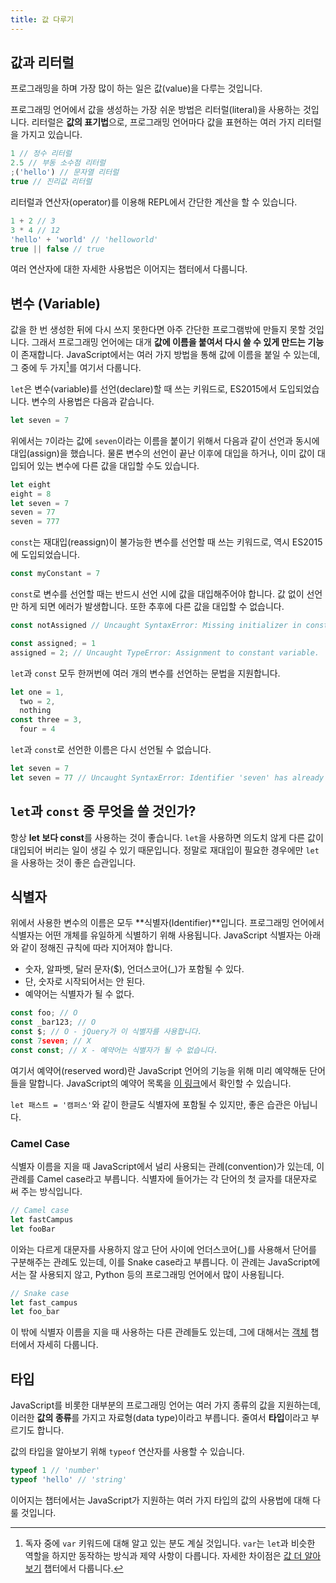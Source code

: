 ```yaml
---
title: 값 다루기
---
```


## 값과 리터럴

프로그래밍을 하며 가장 많이 하는 일은 값(value)을 다루는 것입니다.

프로그래밍 언어에서 값을 생성하는 가장 쉬운 방법은 리터럴(literal)을 사용하는 것입니다. 리터럴은 **값의 표기법**으로, 프로그래밍 언어마다 값을 표현하는 여러 가지 리터럴을 가지고 있습니다.

```js
1 // 정수 리터럴
2.5 // 부동 소수점 리터럴
;('hello') // 문자열 리터럴
true // 진리값 리터럴
```

리터럴과 연산자(operator)를 이용해 REPL에서 간단한 계산을 할 수 있습니다.

```js
1 + 2 // 3
3 * 4 // 12
'hello' + 'world' // 'helloworld'
true || false // true
```

여러 연산자에 대한 자세한 사용법은 이어지는 챕터에서 다룹니다.

## 변수 (Variable)

값을 한 번 생성한 뒤에 다시 쓰지 못한다면 아주 간단한 프로그램밖에 만들지 못할 것입니다. 그래서 프로그래밍 언어에는 대개 **값에 이름을 붙여서 다시 쓸 수 있게 만드는 기능**이 존재합니다. JavaScript에서는 여러 가지 방법을 통해 값에 이름을 붙일 수 있는데, 그 중에 두 가지[^1]를 여기서 다룹니다.

`let`은 변수(variable)를 선언(declare)할 때 쓰는 키워드로, ES2015에서 도입되었습니다. 변수의 사용법은 다음과 같습니다.

```js
let seven = 7
```

위에서는 `7`이라는 값에 `seven`이라는 이름을 붙이기 위해서 다음과 같이 선언과 동시에 대입(assign)을 했습니다. 물론 변수의 선언이 끝난 이후에 대입을 하거나, 이미 값이 대입되어 있는 변수에 다른 값을 대입할 수도 있습니다.

```js
let eight
eight = 8
let seven = 7
seven = 77
seven = 777
```

`const`는 재대입(reassign)이 불가능한 변수를 선언할 때 쓰는 키워드로, 역시 ES2015에 도입되었습니다.

```js
const myConstant = 7
```

`const`로 변수를 선언할 때는 반드시 선언 시에 값을 대입해주어야 합니다. 값 없이 선언만 하게 되면 에러가 발생합니다. 또한 추후에 다른 값을 대입할 수 없습니다.

```js
const notAssigned // Uncaught SyntaxError: Missing initializer in const declaration
```

```js
const assigned; = 1
assigned = 2; // Uncaught TypeError: Assignment to constant variable.
```

`let`과 `const` 모두 한꺼번에 여러 개의 변수를 선언하는 문법을 지원합니다.

```js
let one = 1,
  two = 2,
  nothing
const three = 3,
  four = 4
```

`let`과 `const`로 선언한 이름은 다시 선언될 수 없습니다.

```js
let seven = 7
let seven = 77 // Uncaught SyntaxError: Identifier 'seven' has already been declared
```

## `let`과 `const` 중 무엇을 쓸 것인가?

항상 **let 보다 const**를 사용하는 것이 좋습니다. `let`을 사용하면 의도치 않게 다른 값이 대입되어 버리는 일이 생길 수 있기 때문입니다. 정말로 재대입이 필요한 경우에만 `let`을 사용하는 것이 좋은 습관입니다.

## 식별자

위에서 사용한 변수의 이름은 모두 **식별자(Identifier)**입니다. 프로그래밍 언어에서 식별자는 어떤 개체를 유일하게 식별하기 위해 사용됩니다. JavaScript 식별자는 아래와 같이 정해진 규칙에 따라 지어져야 합니다.

- 숫자, 알파벳, 달러 문자($), 언더스코어(\_)가 포함될 수 있다.
- 단, 숫자로 시작되어서는 안 된다.
- 예약어는 식별자가 될 수 없다.

```js
const foo; // O
const _bar123; // O
const $; // O - jQuery가 이 식별자를 사용합니다.
const 7seven; // X
const const; // X - 예약어는 식별자가 될 수 없습니다.
```

여기서 예약어(reserved word)란 JavaScript 언어의 기능을 위해 미리 예약해둔 단어들을 말합니다. JavaScript의 예약어 목록을 [이 링크](https://developer.mozilla.org/en-US/docs/Web/JavaScript/Reference/Lexical_grammar#reserved_words)에서 확인할 수 있습니다.

`let 패스트 = '캠퍼스'`와 같이 한글도 식별자에 포함될 수 있지만, 좋은 습관은 아닙니다.

### Camel Case

식별자 이름을 지을 때 JavaScript에서 널리 사용되는 관례(convention)가 있는데, 이 관례를 Camel case라고 부릅니다. 식별자에 들어가는 각 단어의 첫 글자를 대문자로 써 주는 방식입니다.

```js
// Camel case
let fastCampus
let fooBar
```

이와는 다르게 대문자를 사용하지 않고 단어 사이에 언더스코어(\_)를 사용해서 단어를 구분해주는 관례도 있는데, 이를 Snake case라고 부릅니다. 이 관례는 JavaScript에서는 잘 사용되지 않고, Python 등의 프로그래밍 언어에서 많이 사용됩니다.

```js
// Snake case
let fast_campus
let foo_bar
```

이 밖에 식별자 이름을 지을 때 사용하는 다른 관례들도 있는데, 그에 대해서는 [객체](./180-object) 챕터에서 자세히 다룹니다.

## 타입

JavaScript를 비롯한 대부분의 프로그래밍 언어는 여러 가지 종류의 값을 지원하는데, 이러한 **값의 종류**를 가지고 자료형(data type)이라고 부릅니다. 줄여서 **타입**이라고 부르기도 합니다.

값의 타입을 알아보기 위해 `typeof` 연산자를 사용할 수 있습니다.

```js
typeof 1 // 'number'
typeof 'hello' // 'string'
```

이어지는 챕터에서는 JavaScript가 지원하는 여러 가지 타입의 값의 사용법에 대해 다룰 것입니다.

[^1]: 독자 중에 `var` 키워드에 대해 알고 있는 분도 계실 것입니다. `var`는 `let`과 비슷한 역할을 하지만 동작하는 방식과 제약 사항이 다릅니다. 자세한 차이점은 [값 더 알아보기](./220-value-in-depth) 챕터에서 다룹니다.
